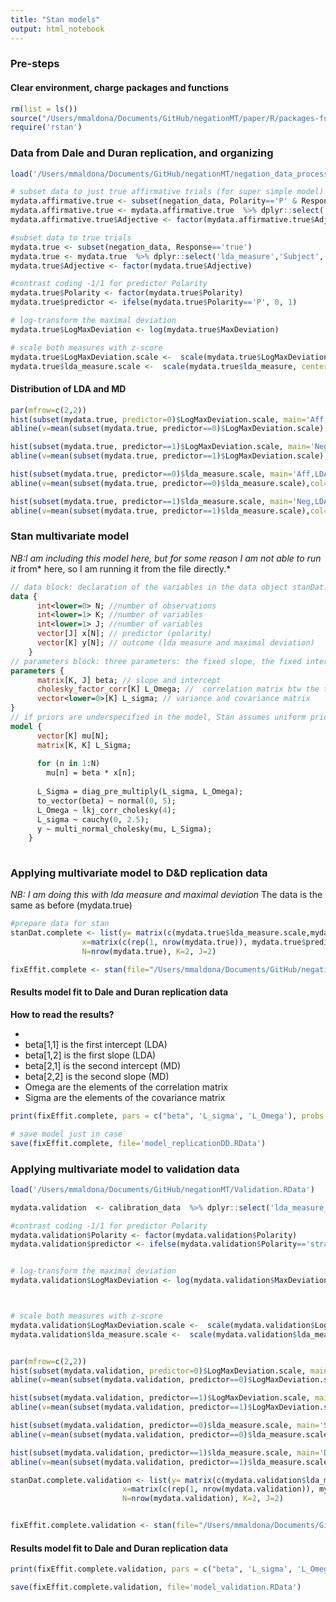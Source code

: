 ```yaml
---
title: "Stan models"
output: html_notebook
---
```


### Pre-steps

#### Clear environment, charge packages and functions
```r
rm(list = ls())
source("/Users/mmaldona/Documents/GitHub/negationMT/paper/R/packages-functions.R")
require('rstan')
```
### Data from Dale and Duran replication, and organizing
```r
load('/Users/mmaldona/Documents/GitHub/negationMT/negation_data_processed.RData')

# subset data to just true affirmative trials (for super simple model)
mydata.affirmative.true <- subset(negation_data, Polarity=='P' & Response=='true')
mydata.affirmative.true <- mydata.affirmative.true  %>% dplyr::select('lda_measure','Subject','Adjective')
mydata.affirmative.true$Adjective <- factor(mydata.affirmative.true$Adjective)

#subset data to true trials 
mydata.true <- subset(negation_data, Response=='true')
mydata.true <- mydata.true  %>% dplyr::select('lda_measure','Subject','Adjective', 'MaxDeviation', 'Polarity')
mydata.true$Adjective <- factor(mydata.true$Adjective)

#contrast coding -1/1 for predictor Polarity
mydata.true$Polarity <- factor(mydata.true$Polarity)
mydata.true$predictor <- ifelse(mydata.true$Polarity=='P', 0, 1)

# log-transform the maximal deviation
mydata.true$LogMaxDeviation <- log(mydata.true$MaxDeviation)

# scale both measures with z-score
mydata.true$LogMaxDeviation.scale <-  scale(mydata.true$LogMaxDeviation, center=TRUE, scale=TRUE)
mydata.true$lda_measure.scale <-  scale(mydata.true$lda_measure, center=TRUE, scale=TRUE)

```

#### Distribution of LDA and MD
```r
par(mfrow=c(2,2))
hist(subset(mydata.true, predictor=0)$LogMaxDeviation.scale, main='Aff,MD', xlim=c(-3,3), breaks=5)
abline(v=mean(subset(mydata.true, predictor==0)$LogMaxDeviation.scale),col="red")

hist(subset(mydata.true, predictor==1)$LogMaxDeviation.scale, main='Neg,MD' , xlim=c(-3,3), breaks=5)
abline(v=mean(subset(mydata.true, predictor==1)$LogMaxDeviation.scale),col="red")

hist(subset(mydata.true, predictor==0)$lda_measure.scale, main='Aff,LDA', xlim=c(-3,3), breaks=5)
abline(v=mean(subset(mydata.true, predictor==0)$lda_measure.scale),col="red")

hist(subset(mydata.true, predictor==1)$lda_measure.scale, main='Neg,LDA', xlim=c(-3,3), breaks=5)
abline(v=mean(subset(mydata.true, predictor==1)$lda_measure.scale),col="red")
```

### Stan multivariate model 
*NB:I am including this model here, but for some reason I am not able to run it *from* here, so I am running it from the file directly.*

```stan
// data block: declaration of the variables in the data object stanDat: specifications about the data type (real, integers)
data {
      int<lower=0> N; //number of observations
      int<lower=1> K; //number of variables
      int<lower=1> J; //number of variables
      vector[J] x[N]; // predictor (polarity)
      vector[K] y[N]; // outcome (lda measure and maximal deviation)
    }
// parameters block: three parameters: the fixed slope, the fixed intercept and the SD of the error. (priors)
parameters {
      matrix[K, J] beta; // slope and intercept
      cholesky_factor_corr[K] L_Omega; //  correlation matrix btw the two dependent measures
      vector<lower=0>[K] L_sigma; // variance and covariance matrix
} 
// if priors are underspecified in the model, Stan assumes uniform priors on parameters ovr their leval values as determined by their declared constraints.
model {
      vector[K] mu[N];
      matrix[K, K] L_Sigma;
      
      for (n in 1:N)
        mu[n] = beta * x[n];
      
      L_Sigma = diag_pre_multiply(L_sigma, L_Omega);
      to_vector(beta) ~ normal(0, 5);
      L_Omega ~ lkj_corr_cholesky(4);
      L_sigma ~ cauchy(0, 2.5);
      y ~ multi_normal_cholesky(mu, L_Sigma);
    }
    
```

### Applying multivariate model to D&D replication data
*NB: I am doing this with lda measure and maximal deviation* The data is the same as before (mydata.true) 


```r
#prepare data for stan
stanDat.complete <- list(y= matrix(c(mydata.true$lda_measure.scale,mydata.true$LogMaxDeviation.scale),ncol=2),
                x=matrix(c(rep(1, nrow(mydata.true)), mydata.true$predictor), ncol = 2),
                N=nrow(mydata.true), K=2, J=2)

fixEffit.complete <- stan(file="/Users/mmaldona/Documents/GitHub/negationMT/multivariate_outcome.stan", data = stanDat.complete, iter=2000, chains =4)


```

#### Results model fit to Dale and Duran replication data

**How to read the results?**

* 
* beta[1,1] is the first intercept (LDA)
* beta[1,2] is the first slope (LDA)
* beta[2,1] is the second intercept (MD)
* beta[2,2] is the second slope (MD)
* Omega are the elements of the correlation matrix
* Sigma are the elements of the covariance matrix


```r
print(fixEffit.complete, pars = c("beta", 'L_sigma', 'L_Omega'), probs = c(0.025, 0.5, 0.975))

# save model just in case
save(fixEffit.complete, file='model_replicationDD.RData')

```


### Applying multivariate model to validation data

```r
load('/Users/mmaldona/Documents/GitHub/negationMT/Validation.RData')

mydata.validation  <- calibration_data  %>% dplyr::select('lda_measure_full','Subject', 'MaxDeviation', 'Polarity')

#contrast coding -1/1 for predictor Polarity
mydata.validation$Polarity <- factor(mydata.validation$Polarity)
mydata.validation$predictor <- ifelse(mydata.validation$Polarity=='straight', 0, 1)


# log-transform the maximal deviation
mydata.validation$LogMaxDeviation <- log(mydata.validation$MaxDeviation)



# scale both measures with z-score
mydata.validation$LogMaxDeviation.scale <-  scale(mydata.validation$LogMaxDeviation, center=TRUE, scale=TRUE)
mydata.validation$lda_measure.scale <-  scale(mydata.validation$lda_measure_full, center=TRUE, scale=TRUE)


par(mfrow=c(2,2))
hist(subset(mydata.validation, predictor=0)$LogMaxDeviation.scale, main='Straight,MD', xlim=c(-3,3), breaks=5)
abline(v=mean(subset(mydata.validation, predictor==0)$LogMaxDeviation.scale),col="red")

hist(subset(mydata.validation, predictor==1)$LogMaxDeviation.scale, main='Deviated,MD', xlim=c(-3,3), breaks=5)
abline(v=mean(subset(mydata.validation, predictor==1)$LogMaxDeviation.scale),col="red")

hist(subset(mydata.validation, predictor==0)$lda_measure.scale, main='Straight,LDA', xlim=c(-3,3), breaks=5)
abline(v=mean(subset(mydata.validation, predictor==0)$lda_measure.scale),col="red")

hist(subset(mydata.validation, predictor==1)$lda_measure.scale, main='Deviated,LDA', xlim=c(-3,3), breaks=5)
abline(v=mean(subset(mydata.validation, predictor==1)$lda_measure.scale),col="red")

```


```r
stanDat.complete.validation <- list(y= matrix(c(mydata.validation$lda_measure.scale,mydata.validation$LogMaxDeviation.scale),ncol=2),
                         x=matrix(c(rep(1, nrow(mydata.validation)), mydata.validation$predictor), ncol = 2),
                         N=nrow(mydata.validation), K=2, J=2)


fixEffit.complete.validation <- stan(file="/Users/mmaldona/Documents/GitHub/negationMT/multivariate_outcome.stan", data = stanDat.complete.validation, iter=2000, chains =4)
```

#### Results model fit to Dale and Duran replication data
```r
print(fixEffit.complete.validation, pars = c("beta", 'L_sigma', 'L_Omega'), probs = c(0.025, 0.5, 0.975))

save(fixEffit.complete.validation, file='model_validation.RData')
```


